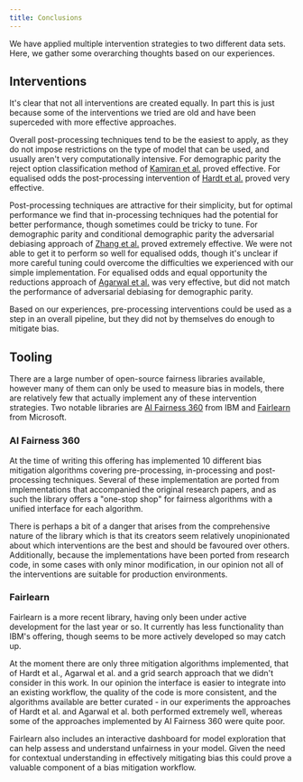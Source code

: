 ```yaml
---
title: Conclusions
---
```


We have applied multiple intervention strategies to two different data sets. Here, we gather some overarching thoughts based on our experiences.

## Interventions

It's clear that not all interventions are created equally. In part this is just because some of the interventions we tried are old and have been superceded with more effective approaches.

Overall post-processing techniques tend to be the easiest to apply, as they do not impose restrictions on the type of model that can be used, and usually aren't very computationally intensive. For demographic parity the reject option classification method of [Kamiran et al.](/interventions#reject-option-classification---kamiran-et-al) proved effective. For equalised odds the post-processing intervention of [Hardt et al.](/interventions#decision-threshold-modification---hardt-et-al) proved very effective.

Post-processing techniques are attractive for their simplicity, but for optimal performance we find that in-processing techniques had the potential for better performance, though sometimes could be tricky to tune. For demographic parity and conditional demographic parity the adversarial debiasing approach of [Zhang et al.](/interventions#adversarial-debiasing---zhang-et-al) proved extremely effective. We were not able to get it to perform so well for equalised odds, though it's unclear if more careful tuning could overcome the difficulties we experienced with our simple implementation. For equalised odds and equal opportunity the reductions approach of [Agarwal et al.](/interventions/#reductions-approach-via-constrained-optimisation---agarwal-et-al) was very effective, but did not match the performance of adversarial debiasing for demographic parity.

Based on our experiences, pre-processing interventions could be used as a step in an overall pipeline, but they did not by themselves do enough to mitigate bias.

## Tooling

There are a large number of open-source fairness libraries available, however many of them can only be used to measure bias in models, there are relatively few that actually implement any of these intervention strategies. Two notable libraries are [AI Fairness 360][aif-360] from IBM and [Fairlearn][fairlearn] from Microsoft.

### AI Fairness 360

At the time of writing this offering has implemented 10 different bias mitigation algorithms covering pre-processing, in-processing and post-processing techniques. Several of these implementation are ported from implementations that accompanied the original research papers, and as such the library offers a "one-stop shop" for fairness algorithms with a unified interface for each algorithm.

There is perhaps a bit of a danger that arises from the comprehensive nature of the library which is that its creators seem relatively unopinionated about which interventions are the best and should be favoured over others. Additionally, because the implementations have been ported from research code, in some cases with only minor modification, in our opinion not all of the interventions are suitable for production environments.

### Fairlearn

Fairlearn is a more recent library, having only been under active development for the last year or so. It currently has less functionality than IBM's offering, though seems to be more actively developed so may catch up.

At the moment there are only three mitigation algorithms implemented, that of Hardt et al., Agarwal et al. and a grid search approach that we didn't consider in this work. In our opinion the interface is easier to integrate into an existing workflow, the quality of the code is more consistent, and the algorithms available are better curated - in our experiments the approaches of Hardt et al. and Agarwal et al. both performed extremely well, whereas some of the approaches implemented by AI Fairness 360 were quite poor.

Fairlearn also includes an interactive dashboard for model exploration that can help assess and understand unfairness in your model. Given the need for contextual understanding in effectively mitigating bias this could prove a valuable component of a bias mitigation workflow.

[aif-360]: https://aif360.readthedocs.io/en/latest/
[fairlearn]: https://fairlearn.github.io/
